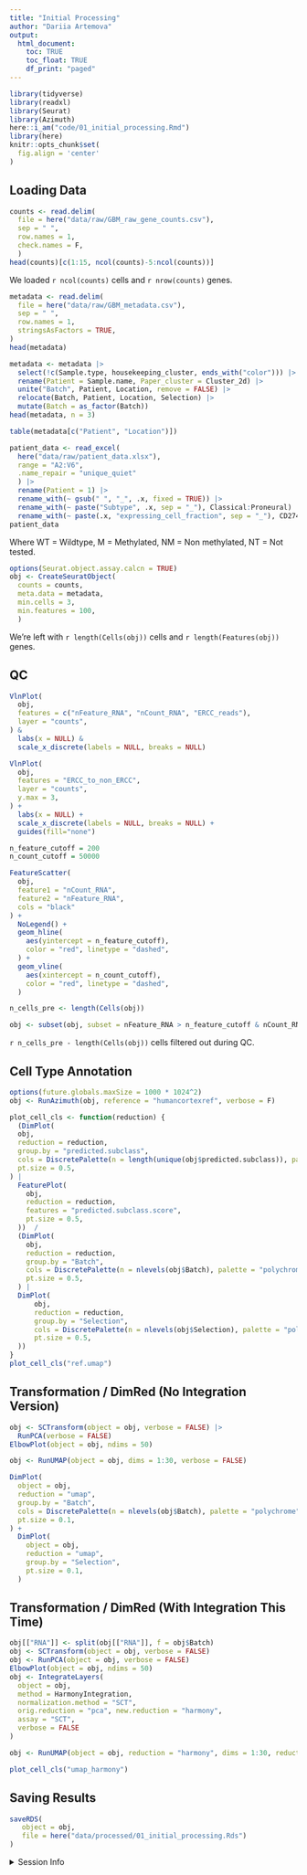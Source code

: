 ```yaml
---
title: "Initial Processing"
author: "Dariia Artemova"
output: 
  html_document:
    toc: TRUE
    toc_float: TRUE
    df_print: "paged"
---
```


```r
library(tidyverse)
library(readxl)
library(Seurat)
library(Azimuth)
here::i_am("code/01_initial_processing.Rmd")
library(here)
knitr::opts_chunk$set(
  fig.align = 'center'
)
```

## Loading Data

```r
counts <- read.delim(
  file = here("data/raw/GBM_raw_gene_counts.csv"), 
  sep = " ", 
  row.names = 1, 
  check.names = F,
  ) 
head(counts)[c(1:15, ncol(counts)-5:ncol(counts))]
```

We loaded `r ncol(counts)` cells and `r nrow(counts)` genes.

```r
metadata <- read.delim(
  file = here("data/raw/GBM_metadata.csv"), 
  sep = " ", 
  row.names = 1, 
  stringsAsFactors = TRUE,
)
head(metadata)
```

```r
metadata <- metadata |> 
  select(!c(Sample.type, housekeeping_cluster, ends_with("color"))) |> 
  rename(Patient = Sample.name, Paper_cluster = Cluster_2d) |> 
  unite("Batch", Patient, Location, remove = FALSE) |> 
  relocate(Batch, Patient, Location, Selection) |> 
  mutate(Batch = as_factor(Batch))
head(metadata, n = 3)
```

```r
table(metadata[c("Patient", "Location")])
```

```r
patient_data <- read_excel(
  here("data/raw/patient_data.xlsx"),
  range = "A2:V6",
  .name_repair = "unique_quiet"
  ) |> 
  rename(Patient = 1) |>
  rename_with(~ gsub(" ", "_", .x, fixed = TRUE)) |>
  rename_with(~ paste("Subtype", .x, sep = "_"), Classical:Proneural) |>
  rename_with(~ paste(.x, "expressing_cell_fraction", sep = "_"), CD274:B2M)
patient_data
```

Where WT = Wildtype, M = Methylated, NM = Non methylated, NT = Not tested.

```r
options(Seurat.object.assay.calcn = TRUE)
obj <- CreateSeuratObject(
  counts = counts,
  meta.data = metadata,
  min.cells = 3,
  min.features = 100,
  )
```

We're left with `r length(Cells(obj))` cells and `r length(Features(obj))` genes.

## QC

```r
VlnPlot(
  obj,
  features = c("nFeature_RNA", "nCount_RNA", "ERCC_reads"),
  layer = "counts",
) &
  labs(x = NULL) &
  scale_x_discrete(labels = NULL, breaks = NULL)
```

```r
VlnPlot(
  obj,
  features = "ERCC_to_non_ERCC",
  layer = "counts",
  y.max = 3,
) +
  labs(x = NULL) +
  scale_x_discrete(labels = NULL, breaks = NULL) +
  guides(fill="none")
```

```r
n_feature_cutoff = 200
n_count_cutoff = 50000

FeatureScatter(
  obj,
  feature1 = "nCount_RNA", 
  feature2 = "nFeature_RNA",
  cols = "black"
) +
  NoLegend() +
  geom_hline(
    aes(yintercept = n_feature_cutoff), 
    color = "red", linetype = "dashed", 
  ) +
  geom_vline(
    aes(xintercept = n_count_cutoff), 
    color = "red", linetype = "dashed",
  )
```

```r
n_cells_pre <- length(Cells(obj))
```

```r
obj <- subset(obj, subset = nFeature_RNA > n_feature_cutoff & nCount_RNA > n_count_cutoff)
```

`r n_cells_pre - length(Cells(obj))` cells filtered out during QC.

## Cell Type Annotation

```r
options(future.globals.maxSize = 1000 * 1024^2)
obj <- RunAzimuth(obj, reference = "humancortexref", verbose = F)
```

```r
plot_cell_cls <- function(reduction) {
  (DimPlot(
  obj, 
  reduction = reduction,
  group.by = "predicted.subclass",
  cols = DiscretePalette(n = length(unique(obj$predicted.subclass)), palette = "polychrome"),
  pt.size = 0.5,
) | 
  FeaturePlot(
    obj, 
    reduction = reduction,
    features = "predicted.subclass.score",
    pt.size = 0.5,
  ))  / 
  (DimPlot(
    obj, 
    reduction = reduction,
    group.by = "Batch",
    cols = DiscretePalette(n = nlevels(obj$Batch), palette = "polychrome"),
    pt.size = 0.5,
  ) |
  DimPlot(
      obj, 
      reduction = reduction,
      group.by = "Selection",
      cols = DiscretePalette(n = nlevels(obj$Selection), palette = "polychrome"),
      pt.size = 0.5,
  ))
}
plot_cell_cls("ref.umap")
```

## Transformation / DimRed (No Integration Version)

```r
obj <- SCTransform(object = obj, verbose = FALSE) |> 
  RunPCA(verbose = FALSE)
ElbowPlot(object = obj, ndims = 50)
```

```r
obj <- RunUMAP(object = obj, dims = 1:30, verbose = FALSE)

DimPlot(
  object = obj, 
  reduction = "umap",
  group.by = "Batch",
  cols = DiscretePalette(n = nlevels(obj$Batch), palette = "polychrome"),
  pt.size = 0.1,
) + 
  DimPlot(
    object = obj, 
    reduction = "umap",
    group.by = "Selection",
    pt.size = 0.1,
  )
```

## Transformation / DimRed (With Integration This Time)

```r
obj[["RNA"]] <- split(obj[["RNA"]], f = obj$Batch)
obj <- SCTransform(object = obj, verbose = FALSE)
obj <- RunPCA(object = obj, verbose = FALSE)
ElbowPlot(object = obj, ndims = 50)
obj <- IntegrateLayers(
  object = obj,
  method = HarmonyIntegration,
  normalization.method = "SCT",
  orig.reduction = "pca", new.reduction = "harmony",
  assay = "SCT",
  verbose = FALSE
)
```

```r
obj <- RunUMAP(object = obj, reduction = "harmony", dims = 1:30, reduction.name = "umap_harmony", verbose = F)
```

```r
plot_cell_cls("umap_harmony")
```

## Saving Results

```r
saveRDS(
   object = obj,
   file = here("data/processed/01_initial_processing.Rds")
)
```

<details>
  <summary>Session Info</summary>
```r
sessionInfo()
```
</details>

